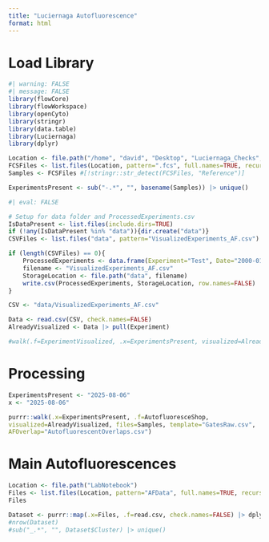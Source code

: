 ```yaml
---
title: "Luciernaga Autofluorescence"
format: html
---
```


# Load Library

```r
#| warning: FALSE
#| message: FALSE
library(flowCore)
library(flowWorkspace)
library(openCyto)
library(stringr)
library(data.table)
library(Luciernaga)
library(dplyr)
```

```r
Location <- file.path("/home", "david", "Desktop", "Luciernaga_Checks", "Raw")
FCSFiles <- list.files(Location, pattern=".fcs", full.names=TRUE, recursive=FALSE)
Samples <- FCSFiles #[!stringr::str_detect(FCSFiles, "Reference")]
```

```r
ExperimentsPresent <- sub("-.*", "", basename(Samples)) |> unique()
```

```r
#| eval: FALSE

# Setup for data folder and ProcessedExperiments.csv
IsDataPresent <- list.files(include.dirs=TRUE)
if (!any(IsDataPresent %in% "data")){dir.create("data")}
CSVFiles <- list.files("data", pattern="VisualizedExperiments_AF.csv")

if (length(CSVFiles) == 0){
    ProcessedExperiments <- data.frame(Experiment="Test", Date="2000-01-01")
    filename <- "VisualizedExperiments_AF.csv"
    StorageLocation <- file.path("data", filename)
    write.csv(ProcessedExperiments, StorageLocation, row.names=FALSE)
}
```

```r
CSV <- "data/VisualizedExperiments_AF.csv"

Data <- read.csv(CSV, check.names=FALSE)
AlreadyVisualized <- Data |> pull(Experiment)

#walk(.f=ExperimentVisualized, .x=ExperimentsPresent, visualized=AlreadyVisualized, files=Samples, conditions=c("Ctrl", "PPD", "SEB"), template="GatesUnmixed.csv", UnityY="Spark Blue 550-A", UnityX="Pacific Blue-A")
```

# Processing

```r
ExperimentsPresent <- "2025-08-06"
x <- "2025-08-06"

purrr::walk(.x=ExperimentsPresent, .f=AutofluoresceShop, 
visualized=AlreadyVisualized, files=Samples, template="GatesRaw.csv",
AFOverlap="AutofluorescentOverlaps.csv")
```


# Main Autofluorescences 

```r
Location <- file.path("LabNotebook")
Files <- list.files(Location, pattern="AFData", full.names=TRUE, recursive=TRUE)
Files

Dataset <- purrr::map(.x=Files, .f=read.csv, check.names=FALSE) |> dplyr::bind_rows()
#nrow(Dataset)
#sub("_.*", "", Dataset$Cluster) |> unique()
```

